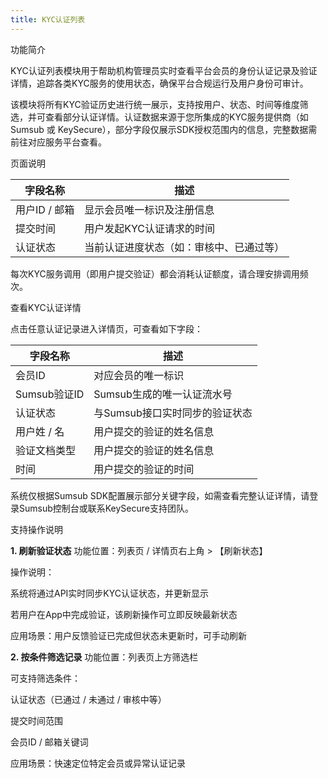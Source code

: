 ```yaml
---
title: KYC认证列表
---
```


功能简介

KYC认证列表模块用于帮助机构管理员实时查看平台会员的身份认证记录及验证详情，追踪各类KYC服务的使用状态，确保平台合规运行及用户身份可审计。

该模块将所有KYC验证历史进行统一展示，支持按用户、状态、时间等维度筛选，并可查看部分认证详情。认证数据来源于您所集成的KYC服务提供商（如Sumsub 或 KeySecure），部分字段仅展示SDK授权范围内的信息，完整数据需前往对应服务平台查看。



页面说明

| 字段名称 | 描述 |
|------|------|
| 用户ID / 邮箱 | 显示会员唯一标识及注册信息 |
| 提交时间 | 用户发起KYC认证请求的时间 |
| 认证状态 | 当前认证进度状态（如：审核中、已通过等） |


<Note>
每次KYC服务调用（即用户提交验证）都会消耗认证额度，请合理安排调用频次。
</Note>


查看KYC认证详情

点击任意认证记录进入详情页，可查看如下字段：

| 字段名称 | 描述 |
|------|------|
| 会员ID | 对应会员的唯一标识 |
| Sumsub验证ID| Sumsub生成的唯一认证流水号 |
| 认证状态 | 与Sumsub接口实时同步的验证状态 |
| 用户姓 / 名| 用户提交的验证的姓名信息 |
| 验证文档类型| 用户提交的验证的姓名信息 |
| 时间| 用户提交的验证的时间 |


<Note>
系统仅根据Sumsub SDK配置展示部分关键字段，如需查看完整认证详情，请登录Sumsub控制台或联系KeySecure支持团队。
</Note>


支持操作说明

**1. 刷新验证状态**
功能位置：列表页 / 详情页右上角 > 【刷新状态】

操作说明：

系统将通过API实时同步KYC认证状态，并更新显示

若用户在App中完成验证，该刷新操作可立即反映最新状态

应用场景：用户反馈验证已完成但状态未更新时，可手动刷新

**2. 按条件筛选记录**
功能位置：列表页上方筛选栏

可支持筛选条件：

认证状态（已通过 / 未通过 / 审核中等）

提交时间范围

会员ID / 邮箱关键词

应用场景：快速定位特定会员或异常认证记录